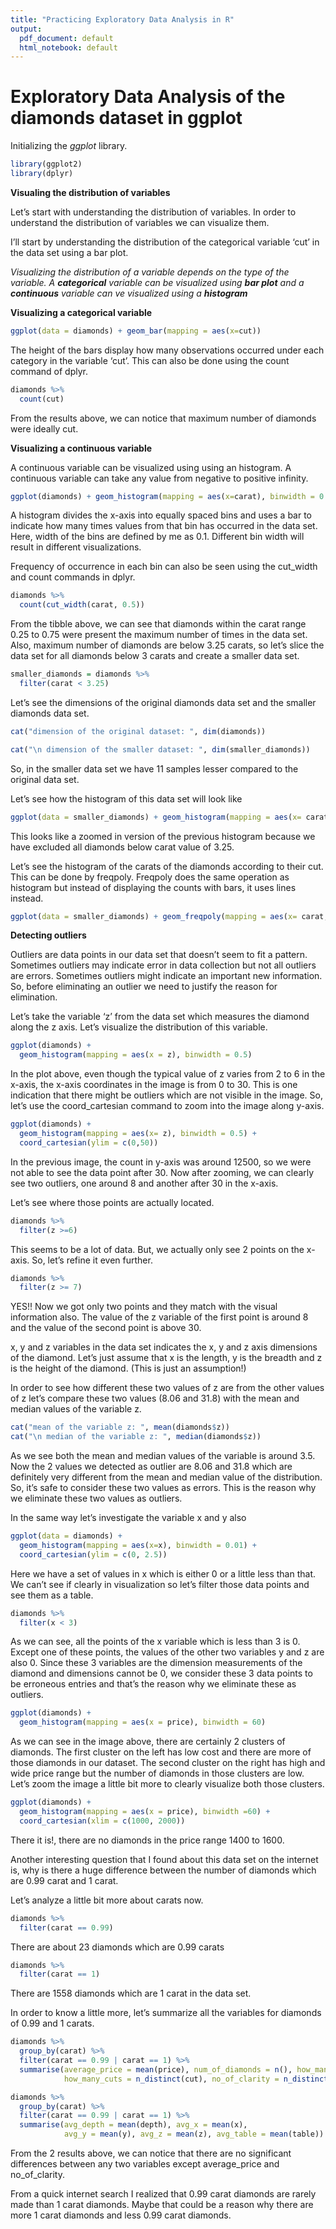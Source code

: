 ```yaml
---
title: "Practicing Exploratory Data Analysis in R"
output:
  pdf_document: default
  html_notebook: default
---
```

# **Exploratory Data Analysis of the diamonds dataset in ggplot**

Initializing the *ggplot* library. 

```r
library(ggplot2)
library(dplyr)
```

**Visualing the distribution of variables**


Let's start with understanding the distribution of variables. In order to understand the distribution of variables we can visualize them. 

I'll start by understanding the distribution of the categorical variable 'cut' in the data set using a bar plot. 


*Visualizing the distribution of a variable depends on the type of the variable. A **categorical** variable can be visualized using **bar plot** and a **continuous** variable can ve visualized using a **histogram** *  

**Visualizing a categorical variable**
```r
ggplot(data = diamonds) + geom_bar(mapping = aes(x=cut))
```

The height of the bars display how many observations occurred under each category in the variable 'cut'. This can also be done using the count command of dplyr. 

```r
diamonds %>%
  count(cut)
```

From the results above, we can notice that maximum number of diamonds were ideally cut. 


**Visualizing a continuous variable **

A continuous variable can be visualized using using an histogram. A continuous variable can take any value from negative to positive infinity. 

```r
ggplot(diamonds) + geom_histogram(mapping = aes(x=carat), binwidth = 0.1)
```

A histogram divides the x-axis into equally spaced bins and uses a bar to indicate how many times values from that bin has occurred in the data set. Here, width of the bins are defined by me as 0.1. Different bin width will result in different visualizations. 

Frequency of occurrence in each bin can also be seen using the cut_width and count commands in dplyr. 

```r
diamonds %>%
  count(cut_width(carat, 0.5))
```

From the tibble above, we can see that diamonds within the carat range 0.25 to 0.75 were present the maximum number of times in the data set. Also, maximum number of diamonds are below 3.25 carats, so let's slice the data set for all diamonds below 3 carats and create a smaller data set. 

```r
smaller_diamonds = diamonds %>%
  filter(carat < 3.25)
```

Let's see the dimensions of the original diamonds data set and the smaller diamonds data set. 

```r
cat("dimension of the original dataset: ", dim(diamonds))

cat("\n dimension of the smaller dataset: ", dim(smaller_diamonds))
```
So, in the smaller data set we have 11 samples lesser compared to the original data set.

Let's see how the histogram of this data set will look like

```r
ggplot(data = smaller_diamonds) + geom_histogram(mapping = aes(x= carat), binwidth = 0.1)
```

This looks like a zoomed in version of the previous histogram because we have excluded all diamonds below  carat value of 3.25.

Let's see the histogram of the carats of the diamonds according to their cut. This can be done by freqpoly. Freqpoly does the same operation as histogram but instead of displaying the counts with bars, it uses lines instead. 

```r
ggplot(data = smaller_diamonds) + geom_freqpoly(mapping = aes(x= carat, color=cut), binwidth = 0.1)
```

**Detecting outliers**

Outliers are data points in our data set that doesn't seem to fit a pattern. Sometimes outliers may indicate error in data collection but not all outliers are errors. Sometimes outliers might indicate an important new information. So, before eliminating an outlier we need to justify the reason for elimination. 

Let's take the variable 'z' from the data set which measures the diamond along the z axis. Let's visualize the distribution of this variable. 

```r
ggplot(diamonds) +
  geom_histogram(mapping = aes(x = z), binwidth = 0.5)
```
In the plot above, even though the typical value of z varies from 2 to 6 in the x-axis, the x-axis coordinates in the image is from 0 to 30. This is one indication that there might be outliers which are not visible in the image. So, let's use the coord_cartesian command to zoom into the image along y-axis.

```r
ggplot(diamonds) +
  geom_histogram(mapping = aes(x= z), binwidth = 0.5) +
  coord_cartesian(ylim = c(0,50))
```

In the previous image, the count in y-axis was around 12500, so we were not able to see the data point after 30. Now after zooming, we can clearly see two outliers, one around 8 and another after 30 in the x-axis.

Let's see where those points are actually located. 

```r
diamonds %>%
  filter(z >=6)
```

This seems to be a lot of data. But, we actually only see 2 points on the x-axis. So, let's refine it even further.

```r
diamonds %>%
  filter(z >= 7)
```

YES!! Now we got only two points and they match with the visual information also. The value of the z variable of the first point is around 8 and the value of the second point is above 30. 

x, y and z variables in the data set indicates the x, y and z axis dimensions of the diamond. Let's just assume that x is the length, y is the breadth and z is the height of the diamond. (This is just an assumption!)

In order to see how different these two values of z are from the other values of z let's compare these two values (8.06 and 31.8) with the mean and median values of the variable z. 

```r
cat("mean of the variable z: ", mean(diamonds$z))
cat("\n median of the variable z: ", median(diamonds$z))
```

As we see both the mean and median values of the variable is around 3.5. Now the 2 values we detected as outlier are 8.06 and 31.8 which are definitely very different from the mean and median value of the distribution. So, it's safe to consider these two values as errors. This is the reason why we eliminate these two values as outliers.  

In the same way let's investigate the variable x and y also

```r
ggplot(data = diamonds) +
  geom_histogram(mapping = aes(x=x), binwidth = 0.01) + 
  coord_cartesian(ylim = c(0, 2.5))
```

Here we have a set of values in x which is either 0 or a little less than that. We can't see if clearly in visualization so let's filter those data points and see them as a table. 

```r
diamonds %>%
  filter(x < 3)
```

As we can see, all the points of the x variable which is less than 3 is 0. Except one of these points, the values of the other two variables y and z are also 0. Since these 3 variables are the dimension measurements of the diamond and dimensions cannot be 0, we consider these 3 data points to be erroneous entries and that's the reason why we eliminate these as outliers.  

```r
ggplot(diamonds) +
  geom_histogram(mapping = aes(x = price), binwidth = 60) 

```
As we can see in the image above, there are certainly 2 clusters of diamonds. The first cluster on the left has low cost and there are more of those diamonds in our dataset. The second cluster on the right has high and wide price range but the number of diamonds in those clusters are low. Let's zoom the image a little bit more to clearly visualize both those clusters. 

```r
ggplot(diamonds) +
  geom_histogram(mapping = aes(x = price), binwidth =60) +
  coord_cartesian(xlim = c(1000, 2000))
```

There it is!, there are no diamonds in the price range 1400 to 1600. 

Another interesting question that I found about this data set on the internet is, why is there a huge difference between the number of diamonds which are 0.99 carat and 1 carat. 

Let's analyze a little bit more about carats now. 


```r
diamonds %>%
  filter(carat == 0.99)
```
There are about 23 diamonds which are 0.99 carats

```r
diamonds %>%
  filter(carat == 1)
```

There are 1558 diamonds which are 1 carat in the data set. 


In order to know a little more, let's summarize all the variables for diamonds of 0.99 and 1 carats. 


```r
diamonds %>%
  group_by(carat) %>%
  filter(carat == 0.99 | carat == 1) %>%
  summarise(average_price = mean(price), num_of_diamonds = n(), how_many_colors = n_distinct(color),
            how_many_cuts = n_distinct(cut), no_of_clarity = n_distinct(clarity))
```

```r
diamonds %>%
  group_by(carat) %>%
  filter(carat == 0.99 | carat == 1) %>%
  summarise(avg_depth = mean(depth), avg_x = mean(x),
            avg_y = mean(y), avg_z = mean(z), avg_table = mean(table))
```

From the 2 results above, we can notice that there are no significant differences between any two variables except average_price and no_of_clarity. 

From a quick internet search I realized that 0.99 carat diamonds are rarely made than 1 carat diamonds. Maybe that could be a reason why there are more 1 carat diamonds and less 0.99 carat diamonds.

